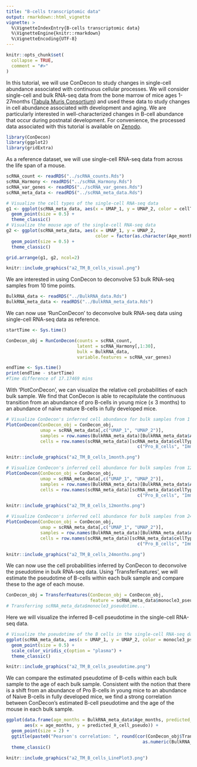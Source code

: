 ```yaml
---
title: "B-cells transcriptomic data"
output: rmarkdown::html_vignette
vignette: >
  %\VignetteIndexEntry{B-cells transcriptomic data}
  %\VignetteEngine{knitr::rmarkdown}
  %\VignetteEncoding{UTF-8}
---
```


```r
knitr::opts_chunk$set(
  collapse = TRUE,
  comment = "#>"
)
```


In this tutorial, we will use ConDecon to study changes in single-cell abundance associated with continuous cellular processes. We will consider single-cell and bulk RNA-seq data from the bone marrow of mice ages 1-27months ([Tabula Muris Consortium](https://doi.org/10.1038/s41586-020-2496-1)) and used these data to study changes in cell abundance associated with development and aging. We are particularly interested in well-characterized changes in B-cell abundance that occur during postnatal development. For convenience, the processed data associated with this tutorial is available on [Zenodo](https://zenodo.org/record/7604026#.Y-EzEC_MIuU).


```r
library(ConDecon)
library(ggplot2)
library(gridExtra)
```


As a reference dataset, we will use single-cell RNA-seq data from across the life span of a mouse. 

```r
scRNA_count <- readRDS("../scRNA_counts.Rds")
scRNA_Harmony <- readRDS("../scRNA_Harmony.Rds")
scRNA_var_genes <- readRDS("../scRNA_var_genes.Rds")
scRNA_meta_data <- readRDS("../scRNA_meta_data.Rds")
```

```r
# Visualize the cell types of the single-cell RNA-seq data
g1 <- ggplot(scRNA_meta_data, aes(x = UMAP_1, y = UMAP_2, color = cellType)) + 
  geom_point(size = 0.5) + 
  theme_classic()
# Visualize the mouse age of the single-cell RNA-seq data
g2 <- ggplot(scRNA_meta_data, aes(x = UMAP_1, y = UMAP_2, 
                                  color = factor(as.character(Age_months), levels = c(3,18,24)))) + 
  geom_point(size = 0.5) + 
  theme_classic()

grid.arrange(g1, g2, ncol=2)
```
```r
knitr::include_graphics("a2_TM_B_cells_visual.png")
```


We are interested in using ConDecon to deconvolve 53 bulk RNA-seq samples from 10 time points.

```r
BulkRNA_data <- readRDS("../BulkRNA_data.Rds")
BulkRNA_meta_data <- readRDS("../BulkRNA_meta_data.Rds")
```


We can now use 'RunConDecon' to deconvolve bulk RNA-seq data using single-cell RNA-seq data as reference.

```r
startTime <- Sys.time()

ConDecon_obj = RunConDecon(counts = scRNA_count, 
                           latent = scRNA_Harmony[,1:30], 
                           bulk = BulkRNA_data, 
                           variable.features = scRNA_var_genes)

endTime <- Sys.time()
print(endTime - startTime)
#Time difference of 17.17469 mins
```


With 'PlotConDecon', we can visualize the relative cell probabilities of each bulk sample. We find that ConDecon is able to recapitulate the continuous transition from an abundance of pro B-cells in young mice (≤ 3 months) to an abundance of naïve mature B-cells in fully developed mice.

```r
# Visualize ConDecon's inferred cell abundance for bulk samples from 1 month
PlotConDecon(ConDecon_obj = ConDecon_obj, 
             umap = scRNA_meta_data[,c("UMAP_1", "UMAP_2")], 
             samples = row.names(BulkRNA_meta_data)[BulkRNA_meta_data$Age_months == 1], 
             cells = row.names(scRNA_meta_data)[scRNA_meta_data$cellType %in% 
                                                  c("Pro_B_cells", "Immature_B_cells", "late pro-B cell", "Naive_B_cells", "Precursor_B_cells")])
```
```r
knitr::include_graphics("a2_TM_B_cells_1month.png")
```

```r
# Visualize ConDecon's inferred cell abundance for bulk samples from 12 months
PlotConDecon(ConDecon_obj = ConDecon_obj, 
             umap = scRNA_meta_data[,c("UMAP_1", "UMAP_2")], 
             samples = row.names(BulkRNA_meta_data)[BulkRNA_meta_data$Age_months == 12], 
             cells = row.names(scRNA_meta_data)[scRNA_meta_data$cellType %in% 
                                                  c("Pro_B_cells", "Immature_B_cells", "late pro-B cell", "Naive_B_cells", "Precursor_B_cells")])
```
```r
knitr::include_graphics("a2_TM_B_cells_12months.png")
```

```r
# Visualize ConDecon's inferred cell abundance for bulk samples from 24 months
PlotConDecon(ConDecon_obj = ConDecon_obj, 
             umap = scRNA_meta_data[,c("UMAP_1", "UMAP_2")], 
             samples = row.names(BulkRNA_meta_data)[BulkRNA_meta_data$Age_months == 24], 
             cells = row.names(scRNA_meta_data)[scRNA_meta_data$cellType %in% 
                                                  c("Pro_B_cells", "Immature_B_cells", "late pro-B cell", "Naive_B_cells", "Precursor_B_cells")])
```
```r
knitr::include_graphics("a2_TM_B_cells_24months.png")
```


We can now use the cell probabilities inferred by ConDecon to deconvolve the pseudotime in bulk RNA-seq data. Using 'TransferFeatures', we will estimate the pseudotime of B-cells within each bulk sample and compare these to the age of each mouse.

```r
ConDecon_obj = TransferFeatures(ConDecon_obj = ConDecon_obj, 
                                feature = scRNA_meta_data$monocle3_pseudotime)
# Transferring scRNA_meta_data$monocle3_pseudotime... 
```

Here we will visualize the inferred B-cell pseudotime in the single-cell RNA-seq data.


```r
# Visualize the pseudotime of the B cells in the single-cell RNA-seq data
ggplot(scRNA_meta_data, aes(x = UMAP_1, y = UMAP_2, color = monocle3_pseudotime)) + 
  geom_point(size = 0.5) + 
  scale_color_viridis_c(option = "plasma") +
  theme_classic()
```
```r
knitr::include_graphics("a2_TM_B_cells_pseudotime.png")
```

We can compare the estimated pseudotime of B-cells within each bulk sample to the age of each bulk sample. Consistent with the notion that there is a shift from an abundance of Pro B-cells in young mice to an abundance of Naive B-cells in fully developed mice, we find a strong correlation between ConDecon's estimated B-cell pseudotime and the age of the mouse in each bulk sample.


```r
ggplot(data.frame(age_months = BulkRNA_meta_data$Age_months, predicted_B_cell_pseudo = ConDecon_obj$TransferFeatures[1,]), 
       aes(x = age_months, y = predicted_B_cell_pseudo)) + 
  geom_point(size = 2) + 
  ggtitle(paste0("Pearson's correlation: ", round(cor(ConDecon_obj$TransferFeatures[1,], 
                                                    as.numeric(BulkRNA_meta_data$Age_months)), 2))) +
  theme_classic()
```
```r
knitr::include_graphics("a2_TM_B_cells_LinePlot3.png")
```

